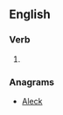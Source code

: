 ==English==

===Verb===
{{infl|en|verb}}

# {{obsolete spelling of|lack}}

===Anagrams===
* [[Aleck#English|Aleck]]